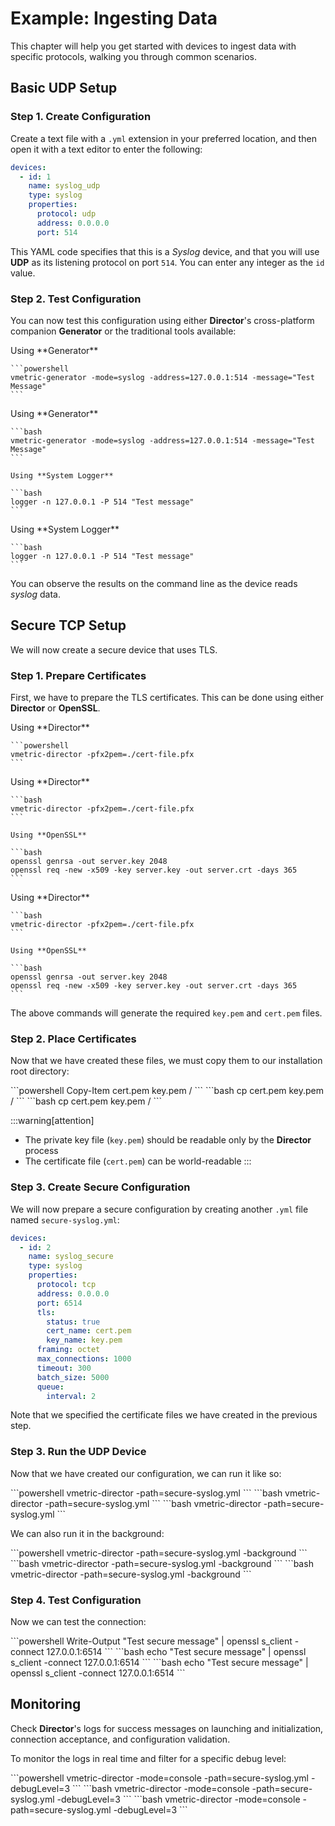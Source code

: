 # Example: Ingesting Data

This chapter will help you get started with devices to ingest data with specific protocols, walking you through common scenarios.

## Basic UDP Setup

### Step 1. Create Configuration

Create a text file with a `.yml` extension in your preferred location, and then open it with a text editor to enter the following:

```yaml
devices:
  - id: 1
    name: syslog_udp
    type: syslog
    properties:
      protocol: udp
      address: 0.0.0.0
      port: 514
```

This YAML code specifies that this is a _Syslog_ device, and that you will use **UDP** as its listening protocol on port `514`. You can enter any integer as the `id` value.

### Step 2. Test Configuration

You can now test this configuration using either **Director**'s cross-platform companion **Generator** or the traditional tools available:

<Tabs groupId="os-options">
  <TabItem value="windows" label="Windows" default>
    Using **Generator**

    ```powershell
    vmetric-generator -mode=syslog -address=127.0.0.1:514 -message="Test Message"
    ```
  </TabItem>

  <TabItem value="linux" label="Linux">
    Using **Generator**

    ```bash
    vmetric-generator -mode=syslog -address=127.0.0.1:514 -message="Test Message"
    ```

    Using **System Logger**

    ```bash
    logger -n 127.0.0.1 -P 514 "Test message"
    ```
  </TabItem>

  <TabItem value="macos" label="macOS">
    Using **System Logger**

    ```bash
    logger -n 127.0.0.1 -P 514 "Test message"
    ```
  </TabItem>
</Tabs>

You can observe the results on the command line as the device reads _syslog_ data.

## Secure TCP Setup

We will now create a secure device that uses TLS.

### Step 1. Prepare Certificates

First, we have to prepare the TLS certificates. This can be done using either **Director** or **OpenSSL**.

<Tabs groupId="os-options">
  <TabItem value="windows" label="Windows" default>
    Using **Director**

    ```powershell
    vmetric-director -pfx2pem=./cert-file.pfx
    ```
  </TabItem>

  <TabItem value="linux" label="Linux">
    Using **Director**

    ```bash
    vmetric-director -pfx2pem=./cert-file.pfx
    ```

    Using **OpenSSL**

    ```bash
    openssl genrsa -out server.key 2048
    openssl req -new -x509 -key server.key -out server.crt -days 365
    ```
  </TabItem>

  <TabItem value="macos" label="macOS">
    Using **Director**

    ```bash
    vmetric-director -pfx2pem=./cert-file.pfx
    ```
    
    Using **OpenSSL**

    ```bash
    openssl genrsa -out server.key 2048
    openssl req -new -x509 -key server.key -out server.crt -days 365
    ```
  </TabItem>
</Tabs>

The above commands will generate the required `key.pem` and `cert.pem` files.

### Step 2. Place Certificates

Now that we have created these files, we must copy them to our installation root directory:

<Tabs groupId="os-options">
  <TabItem value="windows" label="Windows" default>
    ```powershell
    Copy-Item cert.pem key.pem <vm_root>/
    ```
  </TabItem>
  
  <TabItem value="linux" label="Linux" default>
    ```bash
    cp cert.pem key.pem <vm_root>/
    ```
  </TabItem>

  <TabItem value="macos" label="macOS" default>
    ```bash
    cp cert.pem key.pem <vm_root>/
    ```
  </TabItem>
</Tabs>

:::warning[attention]
- The private key file (`key.pem`) should be readable only by the **Director** process
- The certificate file (`cert.pem`) can be world-readable
:::

### Step 3. Create Secure Configuration

We will now prepare a secure configuration by creating another `.yml` file named `secure-syslog.yml`:

```yaml
devices:
  - id: 2
    name: syslog_secure
    type: syslog
    properties:
      protocol: tcp
      address: 0.0.0.0
      port: 6514
      tls:
        status: true
        cert_name: cert.pem
        key_name: key.pem
      framing: octet
      max_connections: 1000
      timeout: 300
      batch_size: 5000
      queue:
        interval: 2
```

Note that we specified the certificate files we have created in the previous step.

### Step 3. Run the UDP Device

Now that we have created our configuration, we can run it like so:

<Tabs groupId="os-options">
  <TabItem value="windows" label="Windows" default>
    ```powershell
    vmetric-director -path=secure-syslog.yml
    ```
  </TabItem>
  
  <TabItem value="linux" label="Linux" default>
    ```bash
    vmetric-director -path=secure-syslog.yml
    ```
  </TabItem>

  <TabItem value="macos" label="macOS" default>
    ```bash
    vmetric-director -path=secure-syslog.yml
    ```
  </TabItem>
</Tabs>

We can also run it in the background:

<Tabs groupId="os-options">
  <TabItem value="windows" label="Windows" default>
    ```powershell
    vmetric-director -path=secure-syslog.yml -background
    ```
  </TabItem>
  
  <TabItem value="linux" label="Linux" default>
    ```bash
    vmetric-director -path=secure-syslog.yml -background
    ```
  </TabItem>

  <TabItem value="macos" label="macOS" default>
    ```bash
    vmetric-director -path=secure-syslog.yml -background
    ```
  </TabItem>
</Tabs>

### Step 4. Test Configuration

Now we can test the connection:

<Tabs groupId="os-options">
  <TabItem value="windows" label="Windows" default>
    ```powershell
    Write-Output "Test secure message" | openssl s_client -connect 127.0.0.1:6514
    ```
  </TabItem>
  
  <TabItem value="linux" label="Linux" default>
    ```bash
    echo "Test secure message" | openssl s_client -connect 127.0.0.1:6514
    ```
  </TabItem>

  <TabItem value="macos" label="macOS" default>
    ```bash
    echo "Test secure message" | openssl s_client -connect 127.0.0.1:6514
    ```
  </TabItem>
</Tabs>

## Monitoring

Check **Director**'s logs for success messages on launching and initialization, connection acceptance, and configuration validation.

To monitor the logs in real time and filter for a specific debug level:

<Tabs groupId="os-options">
  <TabItem value="windows" label="Windows" default>
    ```powershell
    vmetric-director -mode=console -path=secure-syslog.yml -debugLevel=3
    ```
  </TabItem>
  
  <TabItem value="linux" label="Linux" default>
    ```bash
    vmetric-director  -mode=console -path=secure-syslog.yml -debugLevel=3
    ```
  </TabItem>

  <TabItem value="macos" label="macOS" default>
    ```bash
    vmetric-director  -mode=console -path=secure-syslog.yml -debugLevel=3
    ```
  </TabItem>
</Tabs>
